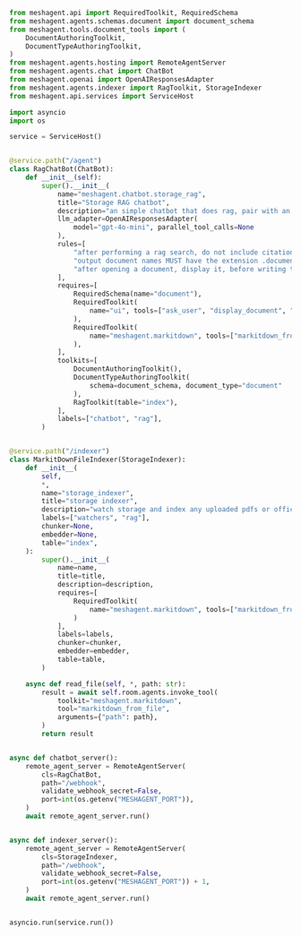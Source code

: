 ```python Python
from meshagent.api import RequiredToolkit, RequiredSchema
from meshagent.agents.schemas.document import document_schema
from meshagent.tools.document_tools import (
    DocumentAuthoringToolkit,
    DocumentTypeAuthoringToolkit,
)
from meshagent.agents.hosting import RemoteAgentServer
from meshagent.agents.chat import ChatBot
from meshagent.openai import OpenAIResponsesAdapter
from meshagent.agents.indexer import RagToolkit, StorageIndexer
from meshagent.api.services import ServiceHost

import asyncio
import os

service = ServiceHost()


@service.path("/agent")
class RagChatBot(ChatBot):
    def __init__(self):
        super().__init__(
            name="meshagent.chatbot.storage_rag",
            title="Storage RAG chatbot",
            description="an simple chatbot that does rag, pair with an indexer",
            llm_adapter=OpenAIResponsesAdapter(
                model="gpt-4o-mini", parallel_tool_calls=None
            ),
            rules=[
                "after performing a rag search, do not include citations",
                "output document names MUST have the extension .document, automatically add the extension if it is not provided",
                "after opening a document, display it, before writing to it",
            ],
            requires=[
                RequiredSchema(name="document"),
                RequiredToolkit(
                    name="ui", tools=["ask_user", "display_document", "show_toast"]
                ),
                RequiredToolkit(
                    name="meshagent.markitdown", tools=["markitdown_from_file"]
                ),
            ],
            toolkits=[
                DocumentAuthoringToolkit(),
                DocumentTypeAuthoringToolkit(
                    schema=document_schema, document_type="document"
                ),
                RagToolkit(table="index"),
            ],
            labels=["chatbot", "rag"],
        )


@service.path("/indexer")
class MarkitDownFileIndexer(StorageIndexer):
    def __init__(
        self,
        *,
        name="storage_indexer",
        title="storage indexer",
        description="watch storage and index any uploaded pdfs or office documents",
        labels=["watchers", "rag"],
        chunker=None,
        embedder=None,
        table="index",
    ):
        super().__init__(
            name=name,
            title=title,
            description=description,
            requires=[
                RequiredToolkit(
                    name="meshagent.markitdown", tools=["markitdown_from_file"]
                )
            ],
            labels=labels,
            chunker=chunker,
            embedder=embedder,
            table=table,
        )

    async def read_file(self, *, path: str):
        result = await self.room.agents.invoke_tool(
            toolkit="meshagent.markitdown",
            tool="markitdown_from_file",
            arguments={"path": path},
        )
        return result


async def chatbot_server():
    remote_agent_server = RemoteAgentServer(
        cls=RagChatBot,
        path="/webhook",
        validate_webhook_secret=False,
        port=int(os.getenv("MESHAGENT_PORT")),
    )
    await remote_agent_server.run()


async def indexer_server():
    remote_agent_server = RemoteAgentServer(
        cls=StorageIndexer,
        path="/webhook",
        validate_webhook_secret=False,
        port=int(os.getenv("MESHAGENT_PORT")) + 1,
    )
    await remote_agent_server.run()


asyncio.run(service.run())

```


